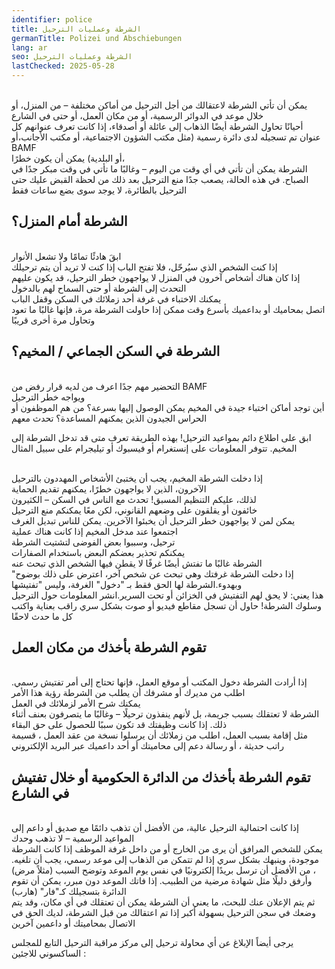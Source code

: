 ```yaml
---
identifier: police
title: ﺍﻟﺸﺮﻃﺔ ﻭﻋﻤﻠﻴﺎﺕ ﺍﻟﺘﺮﺣﻴﻞ
germanTitle: Polizei und Abschiebungen
lang: ar
seo: ﺍﻟﺸﺮﻃﺔ ﻭﻋﻤﻠﻴﺎﺕ ﺍﻟﺘﺮﺣﻴﻞ
lastChecked: 2025-05-28
---
```

<br/> يمكن أن تأتي الشرطة لاعتقالك من أجل الترحيل من أماكن مختلفة – من المنزل، أو خلال موعد في الدوائر الرسمية، أو من مكان العمل، أو حتى في الشارع
<br/> أحيانًا تحاول الشرطة أيضًا الذهاب إلى عائلة أو أصدقاء، إذا كانت تعرف عنوانهم
كل عنوان تم تسجيله لدى دائرة رسمية (مثل مكتب الشؤون الاجتماعية، أو مكتب الأجانب،أو
BAMF
<br/> أو البلدية) يمكن أن يكون خطرًا،
<br/> الشرطة يمكن أن تأتي في أي وقت من اليوم – وغالبًا ما تأتي في وقت مبكر جدًا في الصباح. في هذه الحالة، يصعب جدًا منع الترحيل بعد ذلك
من لحظة القبض عليك حتى الترحيل بالطائرة، لا يوجد سوى بضع ساعات فقط

## الشرطة أمام المنزل؟
<br/> ابقَ هادئًا تمامًا ولا تشعل الأنوار
<br/> إذا كنت الشخص الذي سيُرحّل، فلا تفتح الباب إذا كنت لا تريد أن يتم ترحيلك
<br/> إذا كان هناك أشخاص آخرون في المنزل لا يواجهون خطر الترحيل، قد يكون عليهم التحدث إلى الشرطة أو حتى السماح لهم بالدخول
<br/> يمكنك الاختباء في غرفة أحد زملائك في السكن وقفل الباب
<br/> اتصل بمحاميك أو بداعميك بأسرع وقت ممكن
إذا حاولت الشرطة مرة، فإنها غالبًا ما تعود وتحاول مرة أخرى قريبًا

## الشرطة في السكن الجماعي / المخيم؟
<br/> التحضير مهم جدًا
اعرف من لديه قرار رفض من
BAMF
<br/> ويواجه خطر الترحيل
<br/> أين توجد أماكن اختباء جيدة في المخيم يمكن الوصول إليها بسرعة؟
من هم الموظفون أو الحراس الجيدون الذين يمكنهم المساعدة؟ تحدث معهم

ﺍﺑﻖ ﻋﻠﻰ ﺍﻃﻼﻉ ﺩﺍﺋﻢ ﺑﻤﻮﺍﻋﻴﺪ ﺍﻟﺘﺮﺣﻴﻞ! ﺑﻬﺬﻩ ﺍﻟﻄﺮﻳﻘﺔ ﺗﻌﺮﻑ ﻣﺘﻰ ﻗﺪ ﺗﺪﺧﻞ ﺍﻟﺸﺮﻃﺔ ﺇﻟﻰ ﺍﻟﻤﺨﻴﻢ. ﺗﺘﻮﻓﺮ ﺍﻟﻤﻌﻠﻮﻣﺎﺕ ﻋﻠﻰ ﺇﻧﺴﺘﻐﺮﺍﻡ ﺃﻭ ﻓﻴﺴﺒﻮﻙ ﺃﻭ ﺗﻴﻠﻴﺠﺮﺍﻡ ﻋﻠﻰ ﺳﺒﻴﻞ ﺍﻟﻤﺜﺎﻝ
<Address identifier="deportationalarm"></Address>

<br/> إذا دخلت الشرطة المخيم، يجب أن يختبئ الأشخاص المهددون بالترحيل
<br/> الآخرون، الذين لا يواجهون خطرًا، يمكنهم تقديم الحماية
<br/> لذلك، عليكم التنظيم المسبق! تحدث مع الناس في السكن – الكثيرون
<br/> خائفون أو يقلقون على وضعهم القانوني، لكن معًا يمكنكم منع الترحيل
<br/> يمكن لمن لا يواجهون خطر الترحيل أن يخبئوا الآخرين. يمكن للناس تبديل الغرف
<br/> اجتمعوا عند مدخل المخيم إذا كانت هناك عملية
<br/> ترحيل، وسببوا بعض الفوضى لتشتيت الشرطة
<br/> يمكنكم تحذير بعضكم البعض باستخدام الصفارات
<br/> الشرطة غالبًا ما تفتش أيضًا غرفًا لا يقطن فيها الشخص الذي تبحث عنه
<br/> "إذا دخلت الشرطة غرفتك وهي تبحث عن شخص آخر، اعترض على ذلك بوضوح وبهدوء.الشرطة لها الحق فقط بـ "دخول" الغرفة، وليس "تفتيشها
<br/> هذا يعني: لا يحق لهم التفتيش في الخزائن أو تحت السرير.انشر المعلومات حول الترحيل وسلوك الشرطة! حاول أن تسجل مقاطع فيديو أو صوت بشكل سري
راقب بعناية واكتب كل ما حدث لاحقًا

## تقوم الشرطة بأخذك من مكان العمل
<br/> إذا أرادت الشرطة دخول المكتب أو موقع العمل، فإنها تحتاج إلى أمر تفتيش رسمي. اطلب من مديرك أو مشرفك أن يطلب من الشرطة رؤية هذا الأمر
<br/> يمكنك شرح الأمر لزملائك في العمل
<br/> الشرطة لا تعتقلك بسبب جريمة، بل لأنهم ينفذون ترحيلًا – وغالبًا ما يتصرفون بعنف أثناء ذلك. إذا كانت وظيفتك قد تكون سببًا للحصول على حق البقاء
<br/> مثل إقامة بسبب العمل، اطلب من زملائك أن يرسلوا
نسخة من عقد العمل
، 
قسيمة راتب حديثة
، 
أو رسالة دعم إلى محاميتك أو أحد داعميك عبر البريد الإلكتروني


## تقوم الشرطة بأخذك من الدائرة الحكومية أو خلال تفتيش في الشارع
<br/> إذا كانت احتمالية الترحيل عالية، من الأفضل أن تذهب دائمًا مع صديق أو داعم إلى المواعيد الرسمية – لا تذهب وحدك
<br/> يمكن للشخص المرافق أن يرى من الخارج أو من داخل غرفة الموظف إذا كانت الشرطة موجودة، وينبهك بشكل سري
إذا لم تتمكن من الذهاب إلى موعد رسمي، يجب أن تلغيه. من الأفضل أن ترسل بريدًا إلكترونيًا في نفس يوم الموعد وتوضح السبب (مثلاً مرض)
،
<br/> وأرفق دليلًا مثل شهادة مرضية من الطبيب. إذا فاتك الموعد دون مبرر، يمكن أن تقوم الدائرة بتسجيلك كـ"فار" (هارب)
<br/> ثم يتم الإعلان عنك للبحث، ما يعني أن الشرطة يمكن أن تعتقلك في أي مكان، وقد يتم وضعك في سجن الترحيل بسهولة أكبر
إذا تم اعتقالك من قبل الشرطة، لديك الحق في الاتصال بمحاميتك أو داعمين آخرين

ﻳﺮﺟﻰ ﺃﻳﻀﺎً ﺍﻹﺑﻼﻍ ﻋﻦ ﺃﻱ ﻣﺤﺎﻭﻟﺔ ﺗﺮﺣﻴﻞ ﺇﻟﻰ ﻣﺮﻛﺰ ﻣﺮﺍﻗﺒﺔ ﺍﻟﺘﺮﺣﻴﻞ ﺍﻟﺘﺎﺑﻊ ﻟﻠﻤﺠﻠﺲ ﺍﻟﺴﺎﻛﺴﻮﻧﻲ ﻟﻼﺟﺌﻴﻦ
:
<Address identifier="sfr_abschiebemonitoring"></Address>



